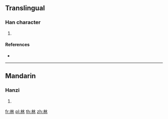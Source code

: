 ==Translingual==

===Han character===
{{Han char|rn=85|rad=水|as=04|sn=8|four=12230|canj=EE,XXEE|ids=⿰水水}}

# {{defn|Han|sort=水04}}

====References====
* {{Han ref|kx=0612.050|dkj=17219|dj=1005.090|hdz=31557.010|uh=6C9D|ud=27805|bh=CD44|bd=52548}}

----

==Mandarin==

===Hanzi===
{{cmn-hanzi|pin=[[zhuǐ]] ([[zhui3]]), [[zǐ]] ([[zi3]])|wg=chui<sup>3</sup>, tzu<sup>3</sup>}}

# {{defn|lang=cmn|sort=水04}}

[[fr:沝]]
[[pl:沝]]
[[th:沝]]
[[zh:沝]]